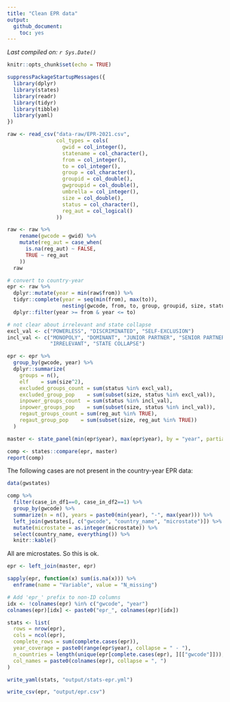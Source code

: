 ```yaml
---
title: "Clean EPR data"
output: 
  github_document:
    toc: yes
---
```


*Last compiled on: `r Sys.Date()`*

```r
knitr::opts_chunk$set(echo = TRUE)

suppressPackageStartupMessages({
  library(dplyr)
  library(states)
  library(readr)
  library(tidyr)
  library(tibble)
  library(yaml)
})
```

```r
raw <- read_csv("data-raw/EPR-2021.csv",
                col_types = cols(
                  gwid = col_integer(),
                  statename = col_character(),
                  from = col_integer(),
                  to = col_integer(),
                  group = col_character(),
                  groupid = col_double(),
                  gwgroupid = col_double(),
                  umbrella = col_integer(),
                  size = col_double(),
                  status = col_character(),
                  reg_aut = col_logical()
                ))

raw <- raw %>%
    rename(gwcode = gwid) %>%
    mutate(reg_aut = case_when(
      is.na(reg_aut) ~ FALSE,
      TRUE ~ reg_aut
    ))
  raw
```

```r
# convert to country-year
epr <- raw %>%
  dplyr::mutate(year = min(raw$from)) %>%
  tidyr::complete(year = seq(min(from), max(to)),
                  nesting(gwcode, from, to, group, groupid, size, status, reg_aut)) %>%
  dplyr::filter(year >= from & year <= to)

# not clear about irrelevant and state collapse
excl_val <- c("POWERLESS", "DISCRIMINATED", "SELF-EXCLUSION")
incl_val <- c("MONOPOLY", "DOMINANT", "JUNIOR PARTNER", "SENIOR PARTNER",
              "IRRELEVANT", "STATE COLLAPSE")

epr <- epr %>%
  group_by(gwcode, year) %>%
  dplyr::summarize(
    groups = n(),
    elf    = sum(size^2),
    excluded_groups_count = sum(status %in% excl_val),
    excluded_group_pop    = sum(subset(size, status %in% excl_val)),
    inpower_groups_count  = sum(status %in% incl_val),
    inpower_groups_pop    = sum(subset(size, status %in% incl_val)),
    regaut_groups_count = sum(reg_aut %in% TRUE),
    regaut_group_pop    = sum(subset(size, reg_aut %in% TRUE))
  )

master <- state_panel(min(epr$year), max(epr$year), by = "year", partial = "any")

comp <- states::compare(epr, master)
report(comp)
```

The following cases are not present in the country-year EPR data:

```r
data(gwstates)

comp %>% 
  filter(case_in_df1==0, case_in_df2==1) %>%
  group_by(gwcode) %>%
  summarize(n = n(), years = paste0(min(year), "-", max(year))) %>%
  left_join(gwstates[, c("gwcode", "country_name", "microstate")]) %>%
  mutate(microstate = as.integer(microstate)) %>%
  select(country_name, everything()) %>%
  knitr::kable()
```

All are microstates. So this is ok. 

```r
epr <- left_join(master, epr)

sapply(epr, function(x) sum(is.na(x))) %>%
  enframe(name = "Variable", value = "N_missing")

# Add 'epr_' prefix to non-ID columns
idx <- !colnames(epr) %in% c("gwcode", "year")
colnames(epr)[idx] <- paste0("epr_", colnames(epr)[idx])
```


```r
stats <- list(
  rows = nrow(epr),
  cols = ncol(epr),
  complete_rows = sum(complete.cases(epr)),
  year_coverage = paste0(range(epr$year), collapse = " - "),
  n_countries = length(unique(epr[complete.cases(epr), ][["gwcode"]])),
  col_names = paste0(colnames(epr), collapse = ", ")
)

write_yaml(stats, "output/stats-epr.yml")

write_csv(epr, "output/epr.csv")
```

